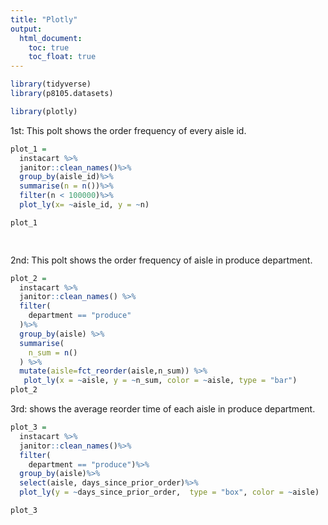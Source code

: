 ```yaml
---
title: "Plotly"
output: 
  html_document:
    toc: true
    toc_float: true
---
```


```r
library(tidyverse)
library(p8105.datasets)

library(plotly)
```

1st: This polt shows the order frequency of every aisle id.
```r

plot_1 =
  instacart %>%
  janitor::clean_names()%>%
  group_by(aisle_id)%>%
  summarise(n = n())%>%
  filter(n < 100000)%>%
  plot_ly(x= ~aisle_id, y = ~n)

plot_1

  

```
2nd: This polt shows the order frequency of aisle in produce department.
```r
plot_2 =
  instacart %>%
  janitor::clean_names() %>%
  filter(
    department == "produce"
  )%>%
  group_by(aisle) %>%
  summarise(
    n_sum = n()
  ) %>%
  mutate(aisle=fct_reorder(aisle,n_sum)) %>%
   plot_ly(x = ~aisle, y = ~n_sum, color = ~aisle, type = "bar")
plot_2
```
3rd: shows the average reorder time of each aisle in produce department.
```r
plot_3 = 
  instacart %>%
  janitor::clean_names()%>%
  filter(
    department == "produce")%>%
  group_by(aisle)%>%
  select(aisle, days_since_prior_order)%>%
  plot_ly(y = ~days_since_prior_order,  type = "box", color = ~aisle)

plot_3
```


